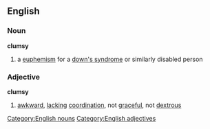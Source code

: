 ==English==
===Noun===
[[Category:English nouns]]
'''clumsy'''
#a [[euphemism]] for a [[down's syndrome]] or similarly disabled person

===Adjective===
[[Category:English adjectives]]
'''clumsy'''
#[[awkward]], [[lack]]ing [[coordination]], not [[graceful]], not [[dextrous]]